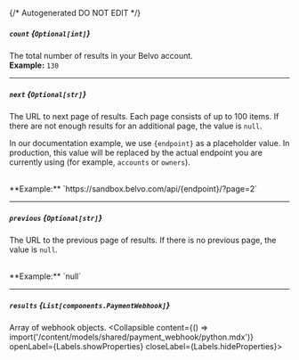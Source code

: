 {/* Autogenerated DO NOT EDIT  */}

##### `count` *{`Optional[int]`}*
The total number of results in your Belvo account.
<br/>
**Example:** `130`

---
##### `next` *{`Optional[str]`}*
The URL to next page of results. Each page consists of up to 100 items. If there are not enough results for an additional page, the value is `null`.

In our documentation example, we use `{endpoint}` as a placeholder value. In production, this value will be replaced by the actual endpoint you are currently using (for example, `accounts` or `owners`).

<br/>
**Example:** `https://sandbox.belvo.com/api/{endpoint}/?page=2`

---
##### `previous` *{`Optional[str]`}*
The URL to the previous page of results. If there is no previous page, the
value is `null`.

<br/>
**Example:** `null`

---
##### `results` *{`List[components.PaymentWebhook]`}*
Array of webhook objects.
<Collapsible content={() => import('/content/models/shared/payment_webhook/python.mdx')} openLabel={Labels.showProperties} closeLabel={Labels.hideProperties}>
</Collapsible>


